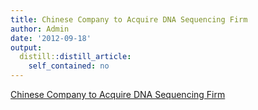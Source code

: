 ```yaml
---
title: Chinese Company to Acquire DNA Sequencing Firm
author: Admin
date: '2012-09-18'
output:
  distill::distill_article:
    self_contained: no
---
```


[Chinese Company to Acquire DNA Sequencing Firm](http://dealbook.nytimes.com/2012/09/17/chinese-company-to-acquire-dna-sequencing-firm/?smid=tu-share)
